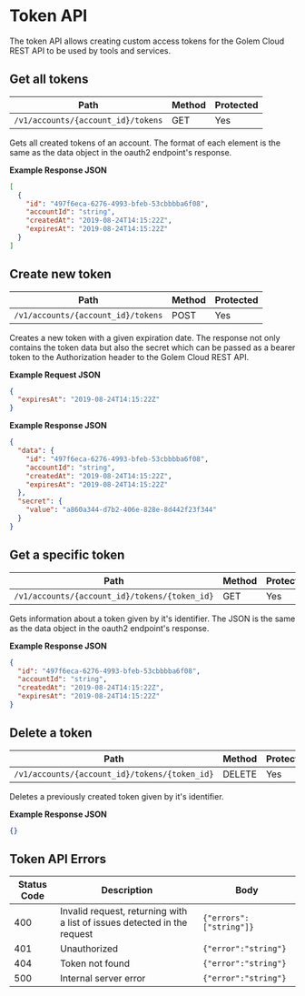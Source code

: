 # Token API

The token API allows creating custom access tokens for the Golem Cloud REST API to be used by tools and services.

## Get all tokens

| Path                               | Method | Protected |
| ---------------------------------- | ------ | --------- |
| `/v1/accounts/{account_id}/tokens` | GET    | Yes       |

Gets all created tokens of an account.
The format of each element is the same as the data object in the oauth2 endpoint's response.

**Example Response JSON**

```json copy
[
  {
    "id": "497f6eca-6276-4993-bfeb-53cbbbba6f08",
    "accountId": "string",
    "createdAt": "2019-08-24T14:15:22Z",
    "expiresAt": "2019-08-24T14:15:22Z"
  }
]
```

## Create new token

| Path                               | Method | Protected |
| ---------------------------------- | ------ | --------- |
| `/v1/accounts/{account_id}/tokens` | POST   | Yes       |

Creates a new token with a given expiration date.
The response not only contains the token data but also the secret which can be passed as a bearer token to the Authorization header to the Golem Cloud REST API.

**Example Request JSON**

```json copy
{
  "expiresAt": "2019-08-24T14:15:22Z"
}
```

**Example Response JSON**

```json copy
{
  "data": {
    "id": "497f6eca-6276-4993-bfeb-53cbbbba6f08",
    "accountId": "string",
    "createdAt": "2019-08-24T14:15:22Z",
    "expiresAt": "2019-08-24T14:15:22Z"
  },
  "secret": {
    "value": "a860a344-d7b2-406e-828e-8d442f23f344"
  }
}
```

## Get a specific token

| Path                                          | Method | Protected |
| --------------------------------------------- | ------ | --------- |
| `/v1/accounts/{account_id}/tokens/{token_id}` | GET    | Yes       |

Gets information about a token given by it's identifier.
The JSON is the same as the data object in the oauth2 endpoint's response.

**Example Response JSON**

```json copy
{
  "id": "497f6eca-6276-4993-bfeb-53cbbbba6f08",
  "accountId": "string",
  "createdAt": "2019-08-24T14:15:22Z",
  "expiresAt": "2019-08-24T14:15:22Z"
}
```

## Delete a token

| Path                                          | Method | Protected |
| --------------------------------------------- | ------ | --------- |
| `/v1/accounts/{account_id}/tokens/{token_id}` | DELETE | Yes       |

Deletes a previously created token given by it's identifier.

**Example Response JSON**

```json copy
{}
```

## Token API Errors

| Status Code | Description                                                              | Body                    |
| ----------- | ------------------------------------------------------------------------ | ----------------------- |
| 400         | Invalid request, returning with a list of issues detected in the request | `{"errors":["string"]}` |
| 401         | Unauthorized                                                             | `{"error":"string"}`    |
| 404         | Token not found                                                          | `{"error":"string"}`    |
| 500         | Internal server error                                                    | `{"error":"string"}`    |
